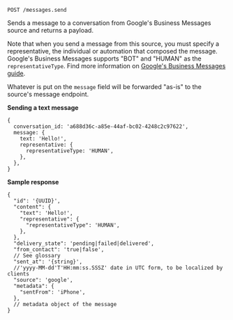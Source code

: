 `POST /messages.send`

Sends a message to a conversation from Google's Business Messages source and returns a payload.

Note that when you send a message from this source, you must specify a representative, the individual or automation that composed the message.
Google's Business Messages supports "BOT" and "HUMAN" as the `representativeType`. Find more information on [Google's Business Messages guide](https://developers.google.com/business-communications/business-messages/guides/build/send).

Whatever is put on the `message` field will be forwarded "as-is" to the source's message endpoint.

**Sending a text message**

```json5
{
  conversation_id: 'a688d36c-a85e-44af-bc02-4248c2c97622',
  message: {
    text: 'Hello!',
    representative: {
      representativeType: 'HUMAN',
    },
  },
}
```

**Sample response**

```json5
{
  "id": '{UUID}',
  "content": {
    "text": 'Hello!',
    "representative": {
      "representativeType": 'HUMAN',
    },
  },
  "delivery_state": 'pending|failed|delivered',
  "from_contact": 'true|false',
  // See glossary
  "sent_at": '{string}',
  //'yyyy-MM-dd'T'HH:mm:ss.SSSZ' date in UTC form, to be localized by clients
  "source": 'google',
  "metadata": {
    "sentFrom": 'iPhone',
  },
  // metadata object of the message
}
```
